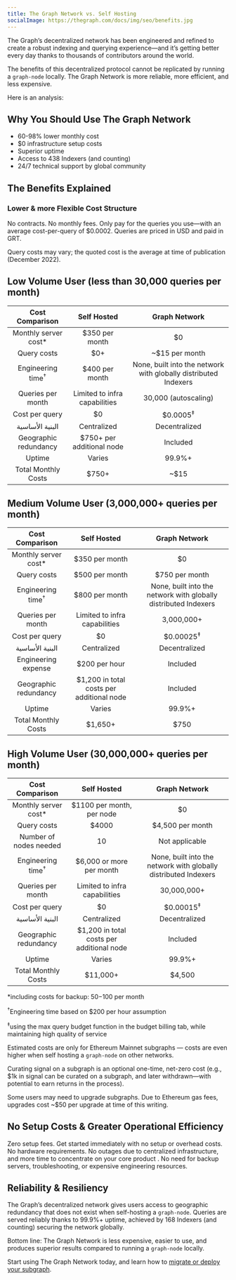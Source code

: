 ```yaml
---
title: The Graph Network vs. Self Hosting
socialImage: https://thegraph.com/docs/img/seo/benefits.jpg
---
```


The Graph’s decentralized network has been engineered and refined to create a robust indexing and querying experience—and it’s getting better every day thanks to thousands of contributors around the world.

The benefits of this decentralized protocol cannot be replicated by running a `graph-node` locally. The Graph Network is more reliable, more efficient, and less expensive.

Here is an analysis:

## Why You Should Use The Graph Network

- 60-98% lower monthly cost
- $0 infrastructure setup costs
- Superior uptime
- Access to 438 Indexers (and counting)
- 24/7 technical support by global community

## The Benefits Explained

### Lower & more Flexible Cost Structure

No contracts. No monthly fees. Only pay for the queries you use—with an average cost-per-query of $0.0002. Queries are priced in USD and paid in GRT.

Query costs may vary; the quoted cost is the average at time of publication (December 2022).

## Low Volume User (less than 30,000 queries per month)

| Cost Comparison | Self Hosted | Graph Network |
| :-: | :-: | :-: |
| Monthly server cost\* | $350 per month | $0 |
| Query costs | $0+ | ~$15 per month |
| Engineering time<sup>†</sup> | $400 per month | None, built into the network with globally distributed Indexers |
| Queries per month | Limited to infra capabilities | 30,000 (autoscaling) |
| Cost per query | $0 | $0.0005<sup>‡</sup> |
| البنية الأساسية | Centralized | Decentralized |
| Geographic redundancy | $750+ per additional node | Included |
| Uptime | Varies | 99.9%+ |
| Total Monthly Costs | <span className="highlight-row" />$750+ | ~$15 |

## Medium Volume User (3,000,000+ queries per month)

| Cost Comparison | Self Hosted | Graph Network |
| :-: | :-: | :-: |
| Monthly server cost\* | $350 per month | $0 |
| Query costs | $500 per month | $750 per month |
| Engineering time<sup>†</sup> | $800 per month | None, built into the network with globally distributed Indexers |
| Queries per month | Limited to infra capabilities | 3,000,000+ |
| Cost per query | $0 | $0.00025<sup>‡</sup> |
| البنية الأساسية | Centralized | Decentralized |
| Engineering expense | $200 per hour | Included |
| Geographic redundancy | $1,200 in total costs per additional node | Included |
| Uptime | Varies | 99.9%+ |
| Total Monthly Costs | <span className="highlight-row" /> $1,650+ | $750 |

## High Volume User (30,000,000+ queries per month)

| Cost Comparison | Self Hosted | Graph Network |
| :-: | :-: | :-: |
| Monthly server cost\* | $1100 per month, per node | $0 |
| Query costs | $4000 | $4,500 per month |
| Number of nodes needed | 10 | Not applicable |
| Engineering time<sup>†</sup> | $6,000 or more per month | None, built into the network with globally distributed Indexers |
| Queries per month | Limited to infra capabilities | 30,000,000+ |
| Cost per query | $0 | $0.00015<sup>‡</sup> |
| البنية الأساسية | Centralized | Decentralized |
| Geographic redundancy | $1,200 in total costs per additional node | Included |
| Uptime | Varies | 99.9%+ |
| Total Monthly Costs | <span className="highlight-row" /> $11,000+ | $4,500 |

\*including costs for backup: $50-$100 per month

<sup>†</sup>Engineering time based on $200 per hour assumption

<sup>‡</sup>using the max query budget function in the budget billing tab, while maintaining high quality of service

Estimated costs are only for Ethereum Mainnet subgraphs — costs are even higher when self hosting a `graph-node` on other networks.

Curating signal on a subgraph is an optional one-time, net-zero cost (e.g., $1k in signal can be curated on a subgraph, and later withdrawn—with potential to earn returns in the process).

Some users may need to upgrade subgraphs. Due to Ethereum gas fees, upgrades cost ~$50 per upgrade at time of this writing.

## No Setup Costs & Greater Operational Efficiency

Zero setup fees. Get started immediately with no setup or overhead costs. No hardware requirements. No outages due to centralized infrastructure, and more time to concentrate on your core product . No need for backup servers, troubleshooting, or expensive engineering resources.

## Reliability & Resiliency

The Graph’s decentralized network gives users access to geographic redundancy that does not exist when self-hosting a `graph-node`. Queries are served reliably thanks to 99.9%+ uptime, achieved by 168 Indexers (and counting) securing the network globally.

Bottom line: The Graph Network is less expensive, easier to use, and produces superior results compared to running a `graph-node` locally.

Start using The Graph Network today, and learn how to [migrate or deploy your subgraph](https://thegraph.com/blog/how-to-migrate-ethereum-subgraph).
